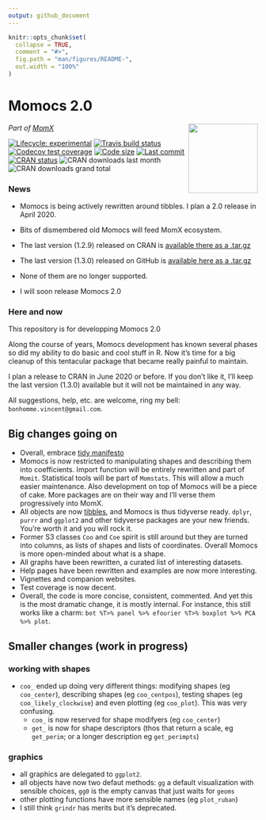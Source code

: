 ```yaml
---
output: github_document
---
```


<!-- README.md is generated from README.Rmd. Please edit that file -->

```r
knitr::opts_chunk$set(
  collapse = TRUE,
  comment = "#>",
  fig.path = "man/figures/README-",
  out.width = "100%"
)
```

# Momocs 2.0 

<a href='http://momx.github.io/Momocs'><img src='man/figures/logo.png' align="right" height="140" /></a>

*Part of [MomX](https://momx.github.io/MomX/)*

<!-- badges: start -->
[![Lifecycle: experimental](https://img.shields.io/badge/lifecycle-experimental-orange.svg)](https://www.tidyverse.org/lifecycle/#experimental)
[![Travis build status](https://travis-ci.org/MomX/Momocs2.svg?branch=master)](https://travis-ci.org/MomX/Momocs2)
[![Codecov test coverage](https://codecov.io/gh/MomX/Momocs2/branch/master/graph/badge.svg)](https://codecov.io/gh/MomX/Momocs2?branch=master)
[![Code size](https://img.shields.io/github/languages/code-size/MomX/Momocs.svg)](https://github.com/MomX/Momocs2)
[![Last commit](https://img.shields.io/github/last-commit/MomX/Momocs2.svg)](https://github.com/MomX/Momocs2/commits/master)
[![CRAN status](https://www.r-pkg.org/badges/version/Momocs2)](https://CRAN.R-project.org/package=Momocs2)
![CRAN downloads last month](http://cranlogs.r-pkg.org/badges/Momocs) ![CRAN downloads grand total](http://cranlogs.r-pkg.org/badges/grand-total/Momocs)
<!-- badges: end -->

<!--
The goal of Momocs is to provide a complete, convenient, reproducible and open-source toolkit for 2D morphometrics.

It includes most common 2D morphometrics approaches on outlines, open outlines, configurations of landmarks, traditional morphometrics, and facilities for data preparation, manipulation and visualization with a consistent grammar throughout.

It allows reproducible, pipeable, complex morphometric analyses and other morphometrics approaches should be easy to plug in, or develop from, on top of this canvas.

It hinges on the core functions developed in the must-have book _[Morphometrics with R](http://www.springer.com/statistics/life+sciences,+medicine+%26+health/book/978-0-387-77789-4)_ by [Julien Claude](http://www.isem.univ-montp2.fr/recherche/equipes/biologie-du-developpement-et-evolution/personnel/claude-julien/) (2008).

* __Check__ the online doc and the tutorials [there](http://momx.github.io/Momocs/)
* __You're welcome to__ implement ideas, propose new ones, review the code, the helpfiles or the vignettes, report bugs, ask for help and propose to collaborate with me: [here on GitHub](https://github.com/MomX/Momocs/issues) or there: `bonhomme.vincent@gmail.com`.

-->

### News 
* Momocs is being actively rewritten around tibbles. I plan a 2.0 release in April 2020.
* Bits of dismembered old Momocs will feed MomX ecosystem.

* The last version (1.2.9) released on CRAN is [available there as a .tar.gz](https://cran.r-project.org/src/contrib/Archive/Momocs/Momocs_1.2.9.tar.gz)
* The last version (1.3.0) released on GitHub is [available here as a .tar.gz](https://github.com/MomX/Momocs/releases/download/1.3.0/Momocs_1.3.0.tar.gz)
* None of them are no longer supported.
* I will soon release Momocs 2.0

### Here and now
This repository is for developping Momocs 2.0

Along the course of years, Momocs development has known several phases so did my ability to do basic and cool stuff in R. Now it's time for a big cleanup of this tentacular package that became really painful to maintain.

I plan a release to CRAN in June 2020 or before. If you don't like it, I'll keep the last version (1.3.0) available but it will not be maintained in any way.

All suggestions, help, etc. are welcome, ring my bell: `bonhomme.vincent@gmail.com`.

## Big changes going on

* Overall, embrace [tidy manifesto](https://tidyverse.tidyverse.org/articles/manifesto.html)
* Momocs is now restricted to manipulating shapes and describing them into coefficients. Import function will be entirely rewritten and part of `Momit`. Statistical tools will be part of `Momstats`. This will allow a much easier maintenance. Also development on top of Momocs will be a piece of cake. More packages are on their way and I'll verse them progressively into MomX.
* All objects are now [tibbles](https://tibble.tidyverse.org/), and Momocs is thus tidyverse ready. `dplyr`, `purrr` and `ggplot2` and other tidyverse packages are your new friends. You're worth it and you will rock it.
* Former S3 classes `Coo` and `Coe` spirit is still around but they are turned into columns, as lists of shapes and lists of coordinates. Overall Momocs is more open-minded about what is a shape.
* All graphs have been rewritten, a curated list of interesting datasets.
* Help pages have been rewritten and examples are now more interesting.
* Vignettes and companion websites.
* Test coverage is now decent.
* Overall, the code is more concise, consistent, commented. And yet this is the most dramatic change, it is mostly internal. For instance, this still works like a charm: `bot %T>% panel %>% efourier %T>% boxplot %>% PCA %>% plot`.

## Smaller changes (work in progress)

### working with shapes
* `coo_` ended up doing very different things: modifying shapes (eg `coo_center`), describing shapes (eg `coo_centpos`), testing shapes (eg `coo_likely_clockwise`) and even plotting (eg `coo_plot`). This was very confusing. 
  * `coo_` is now reserved for shape modifyers (eg `coo_center`)
  * `get_` is now for shape descriptors (thos that return a scale, eg `get_perim`; or a longer description eg `get_perimpts`)
  
### graphics
  * all graphics are delegated to `ggplot2`.
  * all objects have now two defaut methods: `gg` a default visualization with sensible choices, `gg0` is the empty canvas that just waits for `geoms`
  * other plotting functions have more sensible names (eg `plot_ruban`)
  * I still think `grindr` has merits but it's deprecated.
